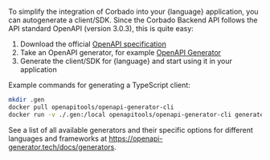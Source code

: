 To simplify the integration of Corbado into your {language} application, you can autogenerate a client/SDK. Since the Corbado Backend API follows the API standard OpenAPI (version 3.0.3), this is quite easy:

1) Download the official [OpenAPI specification](https://api.corbado.com/docs/api/openapi/backend_api_public.yml)
2) Take an OpenAPI generator, for example [OpenAPI Generator](https://openapi-generator.tech/)
3) Generate the client/SDK for {language} and start using it in your application

Example commands for generating a TypeScript client:

```bash
mkdir .gen
docker pull openapitools/openapi-generator-cli
docker run -v ./.gen:/local openapitools/openapi-generator-cli generate -g typescript-axios -i /local/backend_api_public.yml -o /local --additional-properties=invokerPackage=Corbado\\Generated
```

See a list of all available generators and their specific options for different languages and frameworks at https://openapi-generator.tech/docs/generators.